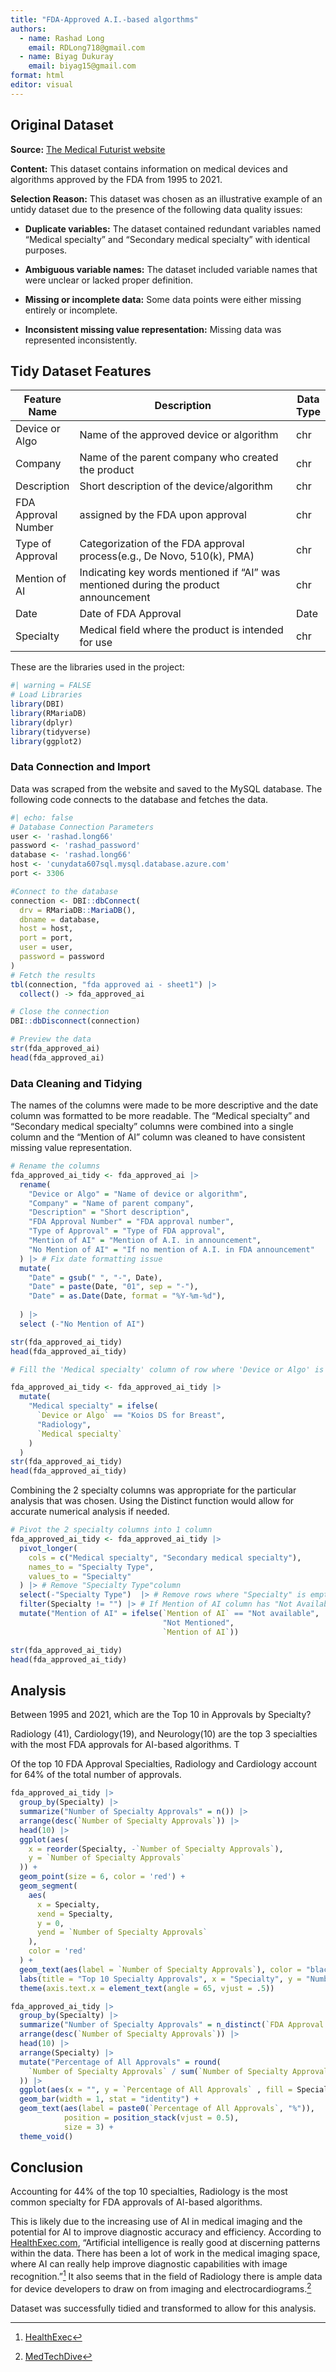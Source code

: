 ```yaml
---
title: "FDA-Approved A.I.-based algorthms"
authors: 
  - name: Rashad Long
    email: RDLong718@gmail.com
  - name: Biyag Dukuray
    email: biyag15@gmail.com
format: html
editor: visual
---
```


## Original Dataset

**Source:** [The Medical Futurist website](https://medicalfuturist.com/fda-approved-ai-based-algorithms/)

**Content:** This dataset contains information on medical devices and algorithms approved by the FDA from 1995 to 2021.

**Selection Reason:** This dataset was chosen as an illustrative example of an untidy dataset due to the presence of the following data quality issues:

-   **Duplicate variables:** The dataset contained redundant variables named "Medical specialty" and "Secondary medical specialty" with identical purposes.

-   **Ambiguous variable names:** The dataset included variable names that were unclear or lacked proper definition.

-   **Missing or incomplete data:** Some data points were either missing entirely or incomplete.

-   **Inconsistent missing value representation:** Missing data was represented inconsistently.

## Tidy Dataset Features

| Feature Name        | Description                                                                          | Data Type |
|---------------------|--------------------------------------------------------------------------------------|-----------|
| Device or Algo      | Name of the approved device or algorithm                                             | chr       |
| Company             | Name of the parent company who created the product                                   | chr       |
| Description         | Short description of the device/algorithm                                            | chr       |
| FDA Approval Number | assigned by the FDA upon approval                                                    | chr       |
| Type of Approval    | Categorization of the FDA approval process(e.g., De Novo, 510(k), PMA)               | chr       |
| Mention of AI       | Indicating key words mentioned if "AI" was mentioned during the product announcement | chr       |
| Date                | Date of FDA Approval                                                                 | Date      |
| Specialty           | Medical field where the product is intended for use                                  | chr       |

These are the libraries used in the project:

```r
#| warning = FALSE
# Load Libraries
library(DBI)
library(RMariaDB)
library(dplyr)
library(tidyverse)
library(ggplot2)
```

### Data Connection and Import

Data was scraped from the website and saved to the MySQL database. The following code connects to the database and fetches the data.

```r
#| echo: false
# Database Connection Parameters
user <- 'rashad.long66'
password <- 'rashad_password'
database <- 'rashad.long66'
host <- 'cunydata607sql.mysql.database.azure.com'
port <- 3306
```

```r
#Connect to the database
connection <- DBI::dbConnect(
  drv = RMariaDB::MariaDB(),
  dbname = database,
  host = host,
  port = port,
  user = user,
  password = password
)
# Fetch the results
tbl(connection, "fda approved ai - sheet1") |>
  collect() -> fda_approved_ai

# Close the connection
DBI::dbDisconnect(connection)
```

```r
# Preview the data
str(fda_approved_ai)
head(fda_approved_ai)

```

### Data Cleaning and Tidying

The names of the columns were made to be more descriptive and the date column was formatted to be more readable. The "Medical specialty" and "Secondary medical specialty" columns were combined into a single column and the "Mention of AI" column was cleaned to have consistent missing value representation.

```r
# Rename the columns
fda_approved_ai_tidy <- fda_approved_ai |>
  rename(
    "Device or Algo" = "Name of device or algorithm",
    "Company" = "Name of parent company",
    "Description" = "Short description",
    "FDA Approval Number" = "FDA approval number",
    "Type of Approval" = "Type of FDA approval",
    "Mention of AI" = "Mention of A.I. in announcement",
    "No Mention of AI" = "If no mention of A.I. in FDA announcement"
  ) |> # Fix date formatting issue
  mutate(
    "Date" = gsub(" ", "-", Date),
    "Date" = paste(Date, "01", sep = "-"),
    "Date" = as.Date(Date, format = "%Y-%m-%d"),
    
  ) |>
  select (-"No Mention of AI")

str(fda_approved_ai_tidy)
head(fda_approved_ai_tidy)
```

```r
# Fill the 'Medical specialty' column of row where 'Device or Algo' is "Koios DS for Breast" with "Radiology"

fda_approved_ai_tidy <- fda_approved_ai_tidy |>
  mutate(
    "Medical specialty" = ifelse(
      `Device or Algo` == "Koios DS for Breast",
      "Radiology",
      `Medical specialty`
    )
  )
str(fda_approved_ai_tidy)
head(fda_approved_ai_tidy)
```

Combining the 2 specialty columns was appropriate for the particular analysis that was chosen. Using the Distinct function would allow for accurate numerical analysis if needed.

```r
# Pivot the 2 specialty columns into 1 column
fda_approved_ai_tidy <- fda_approved_ai_tidy |>
  pivot_longer(
    cols = c("Medical specialty", "Secondary medical specialty"),
    names_to = "Specialty Type",
    values_to = "Specialty"
  ) |> # Remove "Specialty Type"column
  select(-"Specialty Type")  |> # Remove rows where "Specialty" is empty
  filter(Specialty != "") |> # If Mention of AI column has "Not Available" then replace it with "Not Mentioned"
  mutate("Mention of AI" = ifelse(`Mention of AI` == "Not available",
                                  "Not Mentioned",
                                  `Mention of AI`))

str(fda_approved_ai_tidy)
head(fda_approved_ai_tidy)
```

## Analysis

Between 1995 and 2021, which are the Top 10 in Approvals by Specialty?

Radiology (41), Cardiology(19), and Neurology(10) are the top 3 specialties with the most FDA approvals for AI-based algorithms. T

Of the top 10 FDA Approval Specialties, Radiology and Cardiology account for 64% of the total number of approvals.

```r

fda_approved_ai_tidy |>
  group_by(Specialty) |>
  summarize("Number of Specialty Approvals" = n()) |>
  arrange(desc(`Number of Specialty Approvals`)) |>
  head(10) |>
  ggplot(aes(
    x = reorder(Specialty, -`Number of Specialty Approvals`),
    y = `Number of Specialty Approvals`
  )) +
  geom_point(size = 6, color = 'red') +
  geom_segment(
    aes(
      x = Specialty,
      xend = Specialty,
      y = 0,
      yend = `Number of Specialty Approvals`
    ),
    color = 'red'
  ) +
  geom_text(aes(label = `Number of Specialty Approvals`), color = "black") +
  labs(title = "Top 10 Specialty Approvals", x = "Specialty", y = "Number of Approvals") +
  theme(axis.text.x = element_text(angle = 65, vjust = .5))

fda_approved_ai_tidy |>
  group_by(Specialty) |>
  summarize("Number of Specialty Approvals" = n_distinct(`FDA Approval Number`)) |>
  arrange(desc(`Number of Specialty Approvals`)) |>
  head(10) |>
  arrange(Specialty) |>
  mutate("Percentage of All Approvals" = round(
    `Number of Specialty Approvals` / sum(`Number of Specialty Approvals`) * 100
  )) |>
  ggplot(aes(x = "", y = `Percentage of All Approvals` , fill = Specialty)) +
  geom_bar(width = 1, stat = "identity") +
  geom_text(aes(label = paste0(`Percentage of All Approvals`, "%")),
            position = position_stack(vjust = 0.5),
            size = 3) +
  theme_void()


```

## Conclusion

Accounting for 44% of the top 10 specialties, Radiology is the most common specialty for FDA approvals of AI-based algorithms.

This is likely due to the increasing use of AI in medical imaging and the potential for AI to improve diagnostic accuracy and efficiency. According to [HealthExec.com](https://healthexec.com/topics/artificial-intelligence/fda-has-now-cleared-more-500-healthcare-ai-algorithms), "Artificial intelligence is really good at discerning patterns within the data. There has been a lot of work in the medical imaging space, where AI can really help improve diagnostic capabilities with image recognition."[^1] It also seems that in the field of Radiology there is ample data for device developers to draw on from imaging and electrocardiograms.[^2]

[^1]: [HealthExec](https://healthexec.com/topics/artificial-intelligence/fda-has-now-cleared-more-500-healthcare-ai-algorithms)

[^2]: [MedTechDive](https://www.medtechdive.com/news/FDA-AI-ML-medical-devices-5-takeaways/635908/)

Dataset was successfully tidied and transformed to allow for this analysis.
